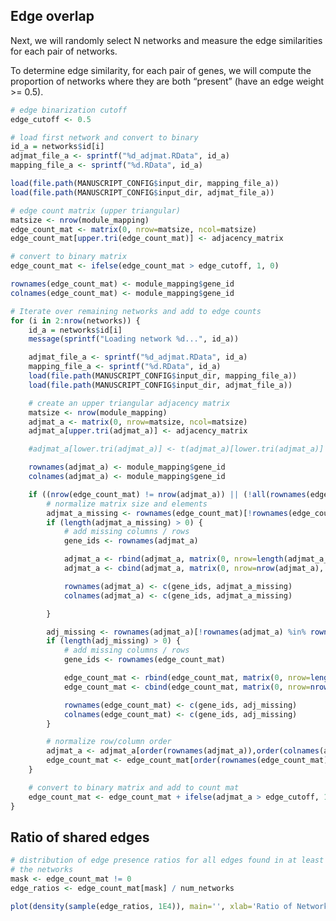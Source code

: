 ## Edge overlap

Next, we will randomly select N networks and measure the edge similarities
for each pair of networks.

To determine edge similarity, for each pair of genes, we will compute the proportion of networks
where they are both "present" (have an edge weight >= 0.5).

```r
# edge binarization cutoff
edge_cutoff <- 0.5

# load first network and convert to binary
id_a = networks$id[i]
adjmat_file_a <- sprintf("%d_adjmat.RData", id_a)
mapping_file_a <- sprintf("%d.RData", id_a)

load(file.path(MANUSCRIPT_CONFIG$input_dir, mapping_file_a))
load(file.path(MANUSCRIPT_CONFIG$input_dir, adjmat_file_a))

# edge count matrix (upper triangular)
matsize <- nrow(module_mapping)
edge_count_mat <- matrix(0, nrow=matsize, ncol=matsize)
edge_count_mat[upper.tri(edge_count_mat)] <- adjacency_matrix

# convert to binary matrix
edge_count_mat <- ifelse(edge_count_mat > edge_cutoff, 1, 0)

rownames(edge_count_mat) <- module_mapping$gene_id
colnames(edge_count_mat) <- module_mapping$gene_id

# Iterate over remaining networks and add to edge counts
for (i in 2:nrow(networks)) {
    id_a = networks$id[i]
    message(sprintf("Loading network %d...", id_a))

    adjmat_file_a <- sprintf("%d_adjmat.RData", id_a)
    mapping_file_a <- sprintf("%d.RData", id_a)
    load(file.path(MANUSCRIPT_CONFIG$input_dir, mapping_file_a))
    load(file.path(MANUSCRIPT_CONFIG$input_dir, adjmat_file_a))

    # create an upper triangular adjacency matrix
    matsize <- nrow(module_mapping)
    adjmat_a <- matrix(0, nrow=matsize, ncol=matsize)
    adjmat_a[upper.tri(adjmat_a)] <- adjacency_matrix

    #adjmat_a[lower.tri(adjmat_a)] <- t(adjmat_a)[lower.tri(adjmat_a)]

    rownames(adjmat_a) <- module_mapping$gene_id
    colnames(adjmat_a) <- module_mapping$gene_id

    if ((nrow(edge_count_mat) != nrow(adjmat_a)) || (!all(rownames(edge_count_mat) == rownames(adjmat_a)))) {
        # normalize matrix size and elements
        adjmat_a_missing <- rownames(edge_count_mat)[!rownames(edge_count_mat) %in% rownames(adjmat_a)]
        if (length(adjmat_a_missing) > 0) {
            # add missing columns / rows
            gene_ids <- rownames(adjmat_a)

            adjmat_a <- rbind(adjmat_a, matrix(0, nrow=length(adjmat_a_missing), ncol=ncol(adjmat_a)))
            adjmat_a <- cbind(adjmat_a, matrix(0, nrow=nrow(adjmat_a), ncol=length(adjmat_a_missing)))

            rownames(adjmat_a) <- c(gene_ids, adjmat_a_missing)
            colnames(adjmat_a) <- c(gene_ids, adjmat_a_missing)

        }

        adj_missing <- rownames(adjmat_a)[!rownames(adjmat_a) %in% rownames(edge_count_mat)]
        if (length(adj_missing) > 0) {
            # add missing columns / rows
            gene_ids <- rownames(edge_count_mat)

            edge_count_mat <- rbind(edge_count_mat, matrix(0, nrow=length(adj_missing), ncol=ncol(edge_count_mat)))
            edge_count_mat <- cbind(edge_count_mat, matrix(0, nrow=nrow(edge_count_mat), ncol=length(adj_missing)))

            rownames(edge_count_mat) <- c(gene_ids, adj_missing)
            colnames(edge_count_mat) <- c(gene_ids, adj_missing)
        }

        # normalize row/column order
        adjmat_a <- adjmat_a[order(rownames(adjmat_a)),order(colnames(adjmat_a))]
        edge_count_mat <- edge_count_mat[order(rownames(edge_count_mat)),order(colnames(edge_count_mat))]
    }

    # convert to binary matrix and add to count mat
    edge_count_mat <- edge_count_mat + ifelse(adjmat_a > edge_cutoff, 1, 0)
}
```

## Ratio of shared edges

```r
# distribution of edge presence ratios for all edges found in at least one of
# the networks
mask <- edge_count_mat != 0
edge_ratios <- edge_count_mat[mask] / num_networks

plot(density(sample(edge_ratios, 1E4)), main='', xlab='Ratio of Networks Containing Edge')
```

